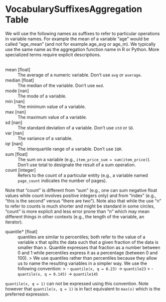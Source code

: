 
# VocabularySuffixesAggregation Table

 We will use the following names as suffixes to refer to particular operations in variable names. For example the mean of a variable "age" would be called "age_mean" (and not for example age_avg or age_m). We typically use the same name as the aggregation function name in R or Python. More specialized terms require explicit descriptions.

<br>mean	[float]
: The average of a numeric variable. Don't use `avg` or `average`.



median	[float]
: The median of the variable. Don't use `med`.



mode	[nan]
: The mode of a variable.



min	[nan]
: The minimum value of a variable.



max	[nan]
: The maximum value of a variable.



sd	[nan]
: The standard deviation of a variable. Don't use `std` or `SD`.



var	[nan]
: The variance of a variable.



iqr	[nan]
: The interquartile range of a variable. Don't use `IQR`.



sum	[float]
: The sum on a variable (e.g., `item_price_sum = sum(item_price)`). Don't use total to designate the result of a sum operation. 



count	[integer]
: Refers to the count of a particular entity (e.g., a variable named `page_count` indicates the number of pages).

:::{.callout-note}

 Note that "count" is different from "sum" (e.g., one can sum negative float values while count involves positive integers only) and from "index" (e.g., "this is the second" versus "there are two").
Note also that while the use "n" to refer to counts is much shorter and might be standard in some circles, "count" is more explicit and less error prone than "n" which may mean different things in other contexts (e.g., the length of the variable, an iterator). 

:::



quantile*	[float]
: quantiles are similar to percentiles; both refer to the value of a variable x that splits the data such that a given fraction of the data is smaller than x. Quantile expresses that fraction as a number between 0 and 1 while percentiles express it as a percentage (between 0 and 100). > We use quantiles rather than percentiles because they allow us to name the resulting variables in a simpler way. We use the following convention: 
> - `quantile(x, q = 0.23)` -> `quantile23`
> - `quantile(x, q = 0.145)` -> `quantile145`

:::{.callout-note}

  `quantile(x, q = 1)` can not be expressed using this convention. Note however that `quantile(x, q = 1)` is in fact equivalent to `max(x)` which is the preferred expression. 

:::



